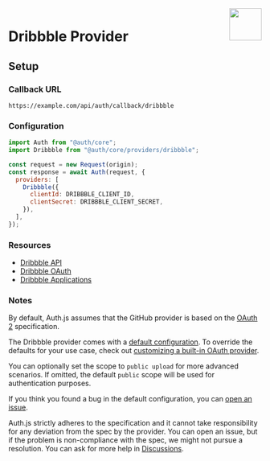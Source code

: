 
<img align="right" src="/img/providers/dribbble.svg" height="64" width="64" />

# Dribbble Provider

## Setup

### Callback URL

```
https://example.com/api/auth/callback/dribbble
```

### Configuration

```js
import Auth from "@auth/core";
import Dribbble from "@auth/core/providers/dribbble";

const request = new Request(origin);
const response = await Auth(request, {
  providers: [
    Dribbble({
      clientId: DRIBBBLE_CLIENT_ID,
      clientSecret: DRIBBBLE_CLIENT_SECRET,
    }),
  ],
});
```

### Resources

- [Dribbble API](https://developer.dribbble.com)
- [Dribbble OAuth](https://developer.dribbble.com/v2/oauth/)
- [Dribbble Applications](https://dribbble.com/account/applications/new)

### Notes

By default, Auth.js assumes that the GitHub provider is
based on the [OAuth 2](https://www.rfc-editor.org/rfc/rfc6749.html) specification.

<Callout type="info">

The Dribbble provider comes with a [default configuration](https://github.com/nextauthjs/next-auth/blob/main/packages/core/src/providers/dribbble.ts).
To override the defaults for your use case, check out [customizing a built-in OAuth provider](https://authjs.dev/guides/providers/custom-provider#override-default-options).

</Callout>

<Callout>

You can optionally set the scope to `public upload` for more advanced scenarios. If omitted, the default `public` scope will be used for authentication purposes.

</Callout>

If you think you found a bug in the default configuration, you can [open an issue](https://authjs.dev/new/provider-issue).

Auth.js strictly adheres to the specification and it cannot take responsibility for any deviation from
the spec by the provider. You can open an issue, but if the problem is non-compliance with the spec,
we might not pursue a resolution. You can ask for more help in [Discussions](https://authjs.dev/new/github-discussions).

